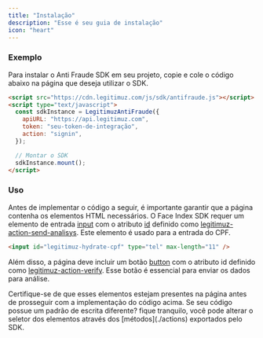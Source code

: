 ```yaml
---
title: "Instalação"
description: "Esse é seu guia de instalação"
icon: "heart"
---
```


### Exemplo

Para instalar o Anti Fraude SDK em seu projeto, copie e cole o código abaixo na página que deseja utilizar o SDK.

```html HTML
<script src="https://cdn.legitimuz.com/js/sdk/antifraude.js"></script>
<script type="text/javascript">
  const sdkInstance = LegitimuzAntiFraude({
    apiURL: "https://api.legitimuz.com",
    token: "seu-token-de-integração",
    action: "signin",
  });

  // Montar o SDK
  sdkInstance.mount();
</script>
```

### Uso

Antes de implementar o código a seguir, é importante garantir que a página
contenha os elementos HTML necessários.
O Face Index SDK requer um elemento de entrada [input](https://developer.mozilla.org/pt-BR/docs/Web/HTML/Element/Input)
com o atributo [id](https://developer.mozilla.org/pt-BR/docs/Web/HTML/Global_attributes/id) definido
como [legitimuz-action-send-analisys](./actions).
Este elemento é usado para a entrada do CPF.

```html
<input id="legitimuz-hydrate-cpf" type="tel" max-length="11" />
```

Além disso, a página deve incluir um botão [button](https://developer.mozilla.org/pt-BR/docs/Web/HTML/Element/button)
com o atributo id definido como [legitimuz-action-verify](./actions).
Esse botão é essencial para enviar os dados para análise.

<Warning>
  Certifique-se de que esses elementos estejam presentes na página antes de
  prosseguir com a implementação do código acima.
</Warning>

<Tip>
  Se seu código possue um padrão de escrita diferente? fique tranquilo, você
  pode alterar o seletor dos elementos através dos [métodos](./actions)
  exportados pelo SDK.
</Tip>
